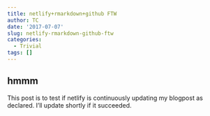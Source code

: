 ```yaml
---
title: netlify+rmarkdown+github FTW
author: TC
date: '2017-07-07'
slug: netlify-rmarkdown-github-ftw
categories:
  - Trivial
tags: []
---
```


## hmmm

This post is to test if netlify is continuously updating my blogpost as declared. I'll update shortly if it succeeded.